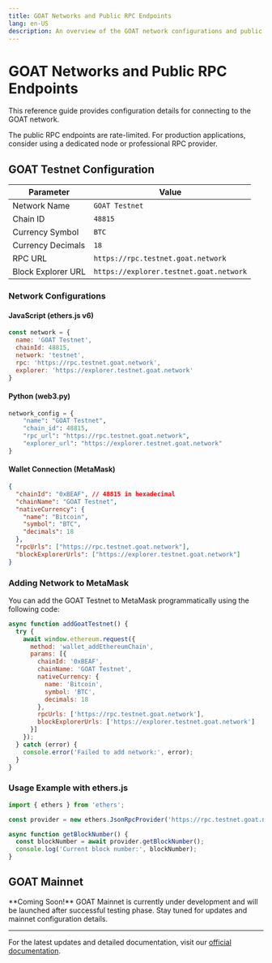 ```yaml
---
title: GOAT Networks and Public RPC Endpoints
lang: en-US
description: An overview of the GOAT network configurations and public RPC endpoints.
---
```



# GOAT Networks and Public RPC Endpoints

This reference guide provides configuration details for connecting to the GOAT network.

<Callout type="info">
  The public RPC endpoints are rate-limited. For production applications, consider using a dedicated node or professional RPC provider.
</Callout>

## GOAT Testnet Configuration

| Parameter           | Value                                         |
| ------------------ | --------------------------------------------- |
| Network Name       | `GOAT Testnet`                                |
| Chain ID           | `48815`                                       |
| Currency Symbol    | `BTC`                                         |
| Currency Decimals  | `18`                                          |
| RPC URL            | `https://rpc.testnet.goat.network`           |
| Block Explorer URL | `https://explorer.testnet.goat.network`       |

### Network Configurations

#### JavaScript (ethers.js v6)
```javascript
const network = {
  name: 'GOAT Testnet',
  chainId: 48815,
  network: 'testnet',
  rpc: 'https://rpc.testnet.goat.network',
  explorer: 'https://explorer.testnet.goat.network'
}
```

#### Python (web3.py)
```python
network_config = {
    "name": "GOAT Testnet",
    "chain_id": 48815,
    "rpc_url": "https://rpc.testnet.goat.network",
    "explorer_url": "https://explorer.testnet.goat.network"
}
```

#### Wallet Connection (MetaMask)
```json
{
  "chainId": "0xBEAF", // 48815 in hexadecimal
  "chainName": "GOAT Testnet",
  "nativeCurrency": {
    "name": "Bitcoin",
    "symbol": "BTC",
    "decimals": 18
  },
  "rpcUrls": ["https://rpc.testnet.goat.network"],
  "blockExplorerUrls": ["https://explorer.testnet.goat.network"]
}
```

### Adding Network to MetaMask

You can add the GOAT Testnet to MetaMask programmatically using the following code:

```javascript
async function addGoatTestnet() {
  try {
    await window.ethereum.request({
      method: 'wallet_addEthereumChain',
      params: [{
        chainId: '0xBEAF',
        chainName: 'GOAT Testnet',
        nativeCurrency: {
          name: 'Bitcoin',
          symbol: 'BTC',
          decimals: 18
        },
        rpcUrls: ['https://rpc.testnet.goat.network'],
        blockExplorerUrls: ['https://explorer.testnet.goat.network']
      }]
    });
  } catch (error) {
    console.error('Failed to add network:', error);
  }
}
```

### Usage Example with ethers.js

```javascript
import { ethers } from 'ethers';

const provider = new ethers.JsonRpcProvider('https://rpc.testnet.goat.network');

async function getBlockNumber() {
  const blockNumber = await provider.getBlockNumber();
  console.log('Current block number:', blockNumber);
}
```

## GOAT Mainnet

<Callout type="warning">
  **Coming Soon!** 
  GOAT Mainnet is currently under development and will be launched after successful testing phase.
  Stay tuned for updates and mainnet configuration details.
</Callout>

---

For the latest updates and detailed documentation, visit our [official documentation](https://docs.goat.network).